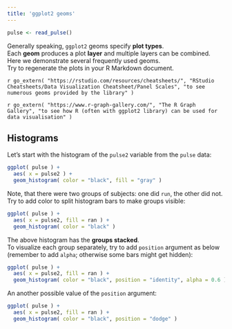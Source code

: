 ```yaml
---
title: 'ggplot2 geoms'
---
```


```r
pulse <- read_pulse() 
```

Generally speaking, `ggplot2` geoms specify **plot types**.  
Each **geom** produces a plot **layer** and multiple layers can be combined.  
Here we demonstrate several frequently used geoms.  
Try to regenerate the plots in your R Markdown document.

`r go_extern( "https://rstudio.com/resources/cheatsheets/", "RStudio Cheatsheets/Data Visualization Cheatsheet/Panel Scales", "to see numerous geoms provided by the library" )`

`r go_extern( "https://www.r-graph-gallery.com/", "The R Graph Gallery", "to see how R (often with ggplot2 library) can be used for data visualisation" )`

## Histograms

Let's start with the histogram of the `pulse2` variable from the `pulse` data:
```r
ggplot( pulse ) +
  aes( x = pulse2 ) +
  geom_histogram( color = "black", fill = "gray" )
```

Note, that there were two groups of subjects: one did `run`, the other did not.  
Try to add color to split histogram bars to make groups visible:
```r
ggplot( pulse ) +
  aes( x = pulse2, fill = ran ) +
  geom_histogram( color = "black" )
```

The above histogram has the **groups stacked**.  
To visualize each group separately, try to add `position` argument as below (remember to add `alpha`; otherwise some bars might get hidden):
```r
ggplot( pulse ) +
  aes( x = pulse2, fill = ran ) +
  geom_histogram( color = "black", position = "identity", alpha = 0.6 )
```

An another possible value of the `position` argument:
```r
ggplot( pulse ) +
  aes( x = pulse2, fill = ran ) +
  geom_histogram( color = "black", position = "dodge" )
```
